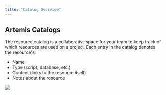 ```yaml
---
title: "Catalog Overview"
---
```


## Artemis Catalogs

The resource catalog is a collaborative space for your team to keep track of
which resources are used on a project. Each entry in the catalog denotes the
resource's:

- Name
- Type (script, database, etc.)
- Content (links to the resource itself)
- Notes about the resource

![](/images/catalog-overview.png)
